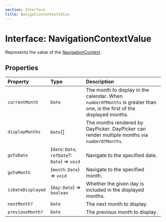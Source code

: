 ```yaml
---
section: Interface
title: NavigationContextValue
---
```


# Interface: NavigationContextValue

Represents the value of the [NavigationContext](/docs/api/main/variables/NavigationContext.mdx).

## Properties

| Property | Type | Description |
| :------ | :------ | :------ |
| `currentMonth` | `Date` | The month to display in the calendar. When `numberOfMonths` is greater than one, is the first of the displayed months. |
| `displayMonths` | `Date`[] | The months rendered by DayPicker. DayPicker can render multiple months via `numberOfMonths`. |
| `goToDate` | (`date`: `Date`, `refDate`?: `Date`) => `void` | Navigate to the specified date. |
| `goToMonth` | (`month`: `Date`) => `void` | Navigate to the specified month. |
| `isDateDisplayed` | (`day`: `Date`) => `boolean` | Whether the given day is included in the displayed months. |
| `nextMonth?` | `Date` | The next month to display. |
| `previousMonth?` | `Date` | The previous month to display. |
